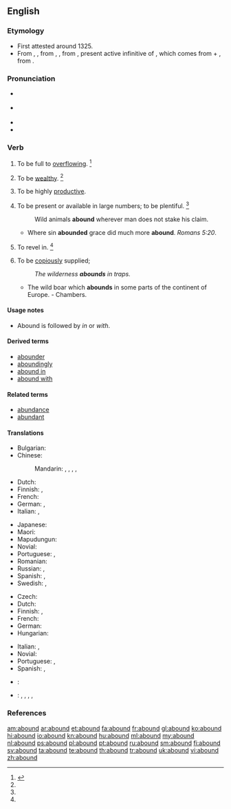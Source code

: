 ==English==

===Etymology===
* First attested around 1325.
* From {{etyl|enm|en}} {{term|abounden|lang=enm}}, {{term|abounde|lang=enm}}, from {{etyl|fro|en}} {{term|abonder|lang=fro}}, {{term|abunder|lang=fro}}, from {{etyl|la|en}} {{term|abundare|abundāre|lang=la}}, present active infinitive of {{term|abundo|abundō|overflow|lang=la}}, which comes from {{term|ab||from, down from|lang=la}} + {{term|undo|undō|surge, swell, rise in waves, move in waves|lang=la}}, from {{term|unda||wave|lang=la}}.

===Pronunciation===
* {{a|RP}} {{IPA|/əˈbaʊnd/}}
* {{a|US}} {{IPA|/əˈbaʊnd/}}
* {{audio|en-us-abound.ogg|Audio (US)}}
* {{rhymes|aʊnd}}

===Verb===
{{en-verb}}

# {{context|intransitive}} To be full to [[overflowing]]. {{defdate|First attested from around (1350 to 1470).}}<ref name=SOED>{{reference-book | last =| first = | authorlink =  | coauthors =  | editor =Brown, Lesley  | others =  | title = The Shorter Oxford English Dictionary | origdate =  | origyear = 1933| origmonth =  | url =  | format =  | accessdate =  | accessyear =  | accessmonth =  | edition = 5th | date =  | year =2003| month =  | publisher =Oxford University Press  | location =Oxford, UK | language =  | id =  | doi = | isbn =978-0-19-860575-7 | lccn = | ol = | pages =7| chapter =  | chapterurl =  | quote =}}</ref>
# {{context|intransitive|obsolete}} To be [[wealthy]]. {{defdate|Attested from around (1350 to 1470) until the mid 18<sup>th</sup> century.}}<ref name=SOED/>
# {{context|intransitive}} To be highly [[productive]].
# {{context|intransitive}} To be present or available in large numbers; to be plentiful. {{defdate|First attested from around (1350 to 1470).}}<ref name=SOED/>
#: Wild animals '''abound''' wherever man does not stake his claim.
#* Where sin '''abounded''' grace did much more '''abound'''. ''Romans 5:20''.
# {{context|intransitive}} To revel in. {{defdate|Attested from around (1350 to 1470) until the late 18<sup>th</sup> century.}}<ref name=SOED/>
# {{context|intransitive}} To be [[copiously]] supplied; 
#: ''The wilderness '''abounds''' in traps.''
#* The wild boar which '''abounds''' in some parts of the continent of Europe. - Chambers.

====Usage notes====
* {{sense|copiously supplied}} Abound is followed by ''in'' or ''with''.

====Derived terms====
* [[abounder]]
* [[aboundingly]]
* [[abound in]]
* [[abound with]]

====Related terms====
* [[abundance]]
* [[abundant]]

====Translations====
{{trans-top|to be plentiful}}
* Bulgarian: {{t|bg|изобилствам|sc=Cyrl}}
* Chinese:
*: Mandarin: {{t|cmn|盛產|sc=Hani}}, {{t|cmn|盛产|tr=shèngchǎn|sc=Hani}}, {{t|cmn|富有|tr=fùyǒu|sc=Hani}}, {{t|cmn|富於|sc=Hani}}, {{t|cmn|富于|tr=fùyú|sc=Hani}}
* Dutch: {{t-SOP|nl|[[overvloedig]] [[aanwezig]] [[zijn]]}}
* Finnish: {{t-SOP|fi|[[olla]] [[runsaasti]]}}, {{t-SOP|fi|[[olla]] [[tulvillaan]]}}
* French: {{t+|fr|foisonner}}
* German: {{t-SOP|de|[[in|im]] [[Überfluss]] [[vorhanden]] [[sein]]}}, {{t|de|wimmeln}} {{qualifier|von}}
* Italian: {{t|it|abbondare}}, {{t-SOP|it|[[essere]] [[abbondante]]}}
{{trans-mid}}
* Japanese: {{t|ja|たくさん|tr=takusan aru|alt=たくさんある|sc=Jpan}}
* Maori: {{t|mi|whakamakuru}}
* Mapudungun: {{tø|arn|ünüfn}}
* Novial: {{t|nov|abunda}}
* Portuguese: {{t+|pt|abundar}}, {{t-SOP|pt|[[ser]] [[abundante]]}}
* Romanian: {{t+|ro|abunda}}
* Russian: {{t|ru|изобиловать|tr=izobílovatʹ|sc=Cyrl}} {{impf}}, {{t|ru|кишеть|tr=kišétʹ|sc=Cyrl}} {{impf}}
* Spanish: {{t|es|abundar}}, {{t-SOP|es|[[ser]] [[abundante]]}}
* Swedish: {{t-|sv|finnas i riklig mängd}}, {{t-|sv|finnas i överflöd}}
{{trans-bottom}}

{{trans-top|to be copiously supplied}}
* Czech: {{t-|cs|oplývat}}
* Dutch: {{t|nl|wemelen}} {{qualifier|van}}
* Finnish: {{t-SOP|fi|[[olla]] [[runsaasti]]}}, {{t-SOP|fi|[[olla]] [[tulvillaan]]}}
* French: {{t+|fr|abonder}}
* German: {{t|de|wimmeln}} {{qualifier|von}}
* Hungarian: {{t+|hu|bővelkedik}}
{{trans-mid}}
* Italian: {{t|it|abbondare}}, {{t|it|essere abbondante}}
* Novial: {{t|nov|abunda}}
* Portuguese: {{t+|pt|abundar}}, {{t-SOP|pt|[[ser]] [[abundante]]}}
* Spanish: {{t|es|abundar}}, {{t-SOP|es|[[ser]] [[abundante]]}}
{{trans-bottom}}

{{checktrans-top}}
* {{ttbc|io}}: {{t|io|abundar}}
* {{ttbc|vi}}: {{t|vi|có rất nhiều}}, {{t|vi|có thừa}}, {{t|vi|nhan nhản}}, {{t|vi|lúc nhúc}}, {{t|vi|đầy dẫy}}
{{trans-bottom}}

===References===
<references/>

[[am:abound]]
[[ar:abound]]
[[et:abound]]
[[fa:abound]]
[[fr:abound]]
[[gl:abound]]
[[ko:abound]]
[[hi:abound]]
[[io:abound]]
[[kn:abound]]
[[hu:abound]]
[[ml:abound]]
[[my:abound]]
[[nl:abound]]
[[ps:abound]]
[[pl:abound]]
[[pt:abound]]
[[ru:abound]]
[[sm:abound]]
[[fi:abound]]
[[sv:abound]]
[[ta:abound]]
[[te:abound]]
[[th:abound]]
[[tr:abound]]
[[uk:abound]]
[[vi:abound]]
[[zh:abound]]